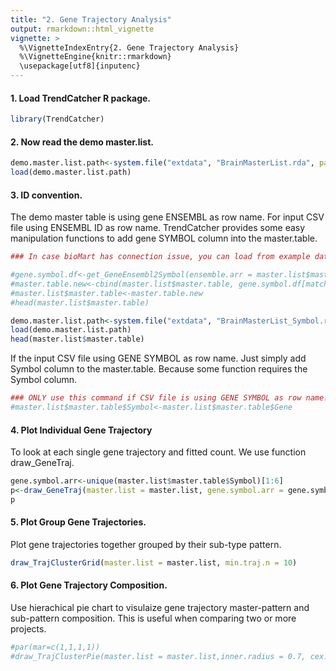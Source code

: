 ```yaml
---
title: "2. Gene Trajectory Analysis"
output: rmarkdown::html_vignette
vignette: >
  %\VignetteIndexEntry{2. Gene Trajectory Analysis}
  %\VignetteEngine{knitr::rmarkdown}
  \usepackage[utf8]{inputenc}
---
```


#### 1. Load TrendCatcher R package.

```r
library(TrendCatcher)
```

#### 2. Now read the demo master.list.

```r
demo.master.list.path<-system.file("extdata", "BrainMasterList.rda", package = "TrendCatcher")
load(demo.master.list.path)
```

#### 3. ID convention. 

The demo master table is using gene ENSEMBL as row name. For input CSV file using ENSEMBL ID as row name.
TrendCatcher provides some easy manipulation functions to add gene SYMBOL column into the master.table. 

```r
### In case bioMart has connection issue, you can load from example data

#gene.symbol.df<-get_GeneEnsembl2Symbol(ensemble.arr = master.list$master.table$Gene)
#master.table.new<-cbind(master.list$master.table, gene.symbol.df[match(master.list$master.table$Gene, gene.symbol.df$Gene), c("Symbol", "description")])
#master.list$master.table<-master.table.new
#head(master.list$master.table)

demo.master.list.path<-system.file("extdata", "BrainMasterList_Symbol.rda", package = "TrendCatcher")
load(demo.master.list.path)
head(master.list$master.table)
```

If the input CSV file using GENE SYMBOL as row name. Just simply add Symbol column to the master.table.
Because some function requires the Symbol column.

```r
### ONLY use this command if CSV file is using GENE SYMBOL as row name!!!!!!
#master.list$master.table$Symbol<-master.list$master.table$Gene 
```

#### 4. Plot Individual Gene Trajectory

To look at each single gene trajectory and fitted count. We use function draw_GeneTraj. 

```r
gene.symbol.arr<-unique(master.list$master.table$Symbol)[1:6]
p<-draw_GeneTraj(master.list = master.list, gene.symbol.arr = gene.symbol.arr, ncol = 3, nrow = 2)
p
```
#### 5. Plot Group Gene Trajectories.

Plot gene trajectories together grouped by their sub-type pattern. 

```r
draw_TrajClusterGrid(master.list = master.list, min.traj.n = 10)
```

#### 6. Plot Gene Trajectory Composition.

Use hierachical pie chart to visulaize gene trajectory master-pattern and sub-pattern composition. 
This is useful when comparing two or more projects. 

```r
#par(mar=c(1,1,1,1))
#draw_TrajClusterPie(master.list = master.list,inner.radius = 0.7, cex.out = 1, cex.in = 1, fig.title = "Hierarchical Pie Chart")
```





















